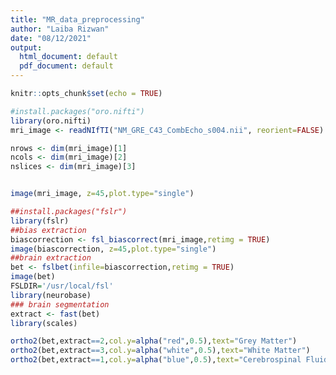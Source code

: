 ```yaml
---
title: "MR_data_preprocessing"
author: "Laiba Rizwan"
date: "08/12/2021"
output:
  html_document: default
  pdf_document: default
---
```


```r
knitr::opts_chunk$set(echo = TRUE)
```

```r

#install.packages("oro.nifti")
library(oro.nifti)
mri_image <- readNIfTI("NM_GRE_C43_CombEcho_s004.nii", reorient=FALSE)

nrows <- dim(mri_image)[1]
ncols <- dim(mri_image)[2]
nslices <- dim(mri_image)[3]


image(mri_image, z=45,plot.type="single") 


```

```r
##install.packages("fslr")
library(fslr)
##bias extraction 
biascorrection <- fsl_biascorrect(mri_image,retimg = TRUE)
image(biascorrection, z=45,plot.type="single") 
##brain extraction
bet <- fslbet(infile=biascorrection,retimg = TRUE)
image(bet)
FSLDIR='/usr/local/fsl'
library(neurobase)
### brain segmentation
extract <- fast(bet)
library(scales)

ortho2(bet,extract==2,col.y=alpha("red",0.5),text="Grey Matter")
ortho2(bet,extract==3,col.y=alpha("white",0.5),text="White Matter")
ortho2(bet,extract==1,col.y=alpha("blue",0.5),text="Cerebrospinal Fluid")


```
